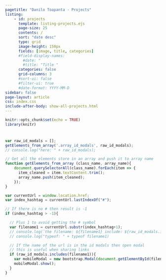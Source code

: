 ```yaml
---
pagetitle: "Danilo Toapanta - Projects"
listing:
    - id: projects
      template: listing-projects.ejs
      page-size: 25
      contents: /
      sort: "date desc"
      type: grid
      image-height: 150px
      fields: [image, title, categories]
      #field-display-names:
        #date: " 
        #title: "Title "
      categories: false 
      grid-columns: 3
      #sort-ui: false
      #filter-ui: true
      #date-format: YYYY-MM-D
sidebar: false
page-layout: article
css: index.css
include-after-body: show-all-projects.html
---
```



```r
knitr::opts_chunk$set(echo = TRUE)
library(knitr)
```


```{=html}
<div id="show-div-two-grid" class="grid align-items-center" style="display:none; padding-bottom:25px;">

  <div class="g-col-12 g-col-md-8 order-2 order-md-1">
    <div id= "show-tag-cat-selected" style="display:contents;">
      <p style="padding-top:0px; padding-bottom:5px; margin-bottom:0px; color: #838383;">
        <span id="green_number_blog" style="padding-bottom:0px; margin-bottom:0px; color: #14ae73;">
          # 
        </span>
        <span id="tagged_categorized_as" >
          projects:
        </span>
      </p>
      <h1 id="tag_category_name" style="padding:0px 0px; margin: 0px 0px; padding-bottom:0px; border-bottom: none">Published</h1>
    </div>
  </div>

  <div class="g-col-12 g-col-md-4 order-1 order-md-2">
    <div id="reload-posts" class="background-color-show-posts " style="display:flex; justify-content: center; padding: 5px 0px; border-radius: 6px;">
      <a id="clickable-see-all-categories" href="/projects/#category=All" style="text-decoration: none;">
        <p align="center"  id="reload-posts-icon" style=" font-weight: 400; margin: 0px; padding: 0px; font-style:italic;">
          Show All Projects <i style="padding-left:2px;" class='bi bi-arrow-counterclockwise'></i> 
        </p>
      </a>
    </div>
  </div>
  
</div>
<div id="reload-posts-icon-padding" style="padding-bottom:10px"></div> 
```

:::{#projects}
:::


```js

var raw_id_modals = [];
getElements_from_array('.array_id_modals', raw_id_modals);
// console.log("here: " + raw_id_modals);

// Get all the elements store in an array and push it to array name
function getElements_from_array (class_name, array_name){
    document.querySelectorAll(class_name).forEach(item => {
      item_cleaned = item.textContent.trim();
      array_name.push(item_cleaned);
    });
}

var currentUrl = window.location.href;
var index_hashtag = currentUrl.lastIndexOf("#");

// If there is no # then result is -1
if (index_hashtag > -1){

  // Plus 1 to avoid getting the # symbol
  var filename1 = currentUrl.substr(index_hashtag+1);
  // console.log(`the filename: ${filename1} include: ${raw_id_modals.includes(filename1)}`)
  // console.log("typeof: " + typeof filename1)

  // If the name of the url is in the id modals then open modal
  // this is useful when sharing links
  if (raw_id_modals.includes(filename1)){
    var mobileModal = new bootstrap.Modal(document.getElementById(filename1));
    mobileModal.show();
  }
}

```























